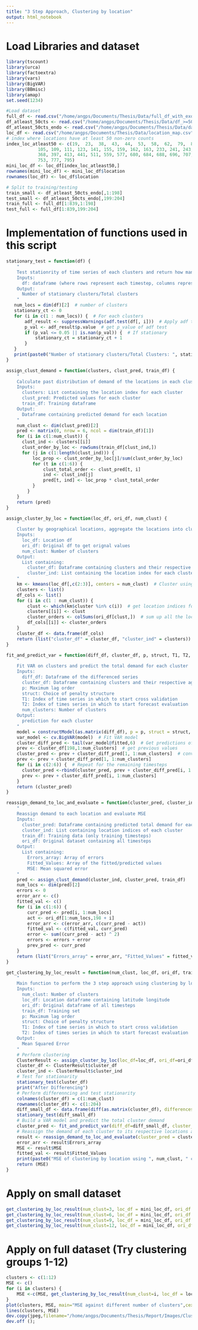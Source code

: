 ```yaml
---
title: "3 Step Approach, Clustering by location"
output: html_notebook
---
```


# Load Libraries and dataset
```r
library(tscount)
library(urca)
library(factoextra)
library(vars)
library(BigVAR)
library(BBmisc)
library(amap)
set.seed(1234)

#Load dataset
full_df <- read.csv("/home/angps/Documents/Thesis/Data/full_df_with_exo.csv")
df_atleast_50cts <- read.csv("/home/angps/Documents/Thesis/Data/df_>=50_with_exo.csv")
df_atleast_50cts_endo <- read.csv("/home/angps/Documents/Thesis/Data/data_>=50cts.csv")
loc_df <- read.csv("/home/angps/Documents/Thesis/Data/location_map.csv")
# index where locations have at least 50 non-zero counts
index_loc_atleast50 <- c(19,  23,  38,  43,  44,  53,  58,  62,  79,  89,  90,  93,  98,
            105, 109, 111, 123, 141, 155, 159, 162, 163, 233, 241, 243, 301,
            368, 397, 413, 441, 511, 559, 577, 680, 684, 688, 696, 707, 732,
            753, 777, 795)  
mini_loc_df <- loc_df[index_loc_atleast50,]
rownames(mini_loc_df) <- mini_loc_df$location
rownames(loc_df) <- loc_df$location

# Split to training/testing
train_small <- df_atleast_50cts_endo[,1:198]
test_small <- df_atleast_50cts_endo[,199:204]
train_full <- full_df[1:839,1:198]
test_full <- full_df[1:839,199:204]
```

# Implementation of functions used in this script
```r
stationary_test = function(df) {
    "
    Test stationrity of time series of each clusters and return how many clusters with stationary time series.
    Inputs:
      df: dataframe (where rows represent each timestep, columns represent individual cluster)
    Output:
      Number of stationary clusters/Total clusters
    "
   num_locs = dim(df)[2]  # number of clusters
   stationary_ct <- 0
   for (i in c(1 : num_locs)) {  # For each clusters
       adf_result <- suppressWarnings(adf.test(df[, i]))  # Apply adf test first 198 values as training set has 198 values
       p_val <- adf_result$p.value  # get p_value of adf test
       if (p_val <= 0.05 || is.nan(p_val)) {  # If stationary
           stationary_ct = stationary_ct + 1
       }
   }
   print(paste0("Number of stationary clusters/Total Clusters: ", stationary_ct, " / " , num_locs))
}

assign_clust_demand = function(clusters, clust_pred, train_df) {
    "
    Calculate past distribution of demand of the locations in each cluster, and use the distribution to reassign the total demand of each cluster to the locations. 
    Inputs:
      clusters: List containing the location index for each cluster
      clust_pred: Predicted values for each cluster
      train_df: Training dataframe
    Output:
      Dataframe containing predicted demand for each location
    "
    num_clust <- dim(clust_pred)[2]
    pred <- matrix(0, nrow = 6, ncol = dim(train_df)[1])  
    for (i in c(1:num_clust)) {
      clust_ind <- clusters[[i]]  
      clust_order_by_loc <- rowSums(train_df[clust_ind,])
      for (j in c(1:length(clust_ind))) {
          loc_prop <- clust_order_by_loc[j]/sum(clust_order_by_loc)
          for (t in c(1:6)) {
              clust_total_order <- clust_pred[t, i]
              ind <- clust_ind[j]
              pred[t, ind] <- loc_prop * clust_total_order
          }
        }
    } 
    return (pred) 
}

assign_cluster_by_loc = function(loc_df, ori_df, num_clust) {
    "
    Cluster by geographical locations, aggregate the locations into clusters where the cluster demand is the summation of all its locations' demand
    Inputs:
      loc_df: Location df
      ori_df: Original df to get orignal values
      num_clust: Number of clusters
    Output:
      List containing:
        cluster_df: Dataframe containing clusters and their respective aggregated (by sum) time series 
        cluster_ind: List containing the location index for each cluster
    "
    km <- kmeans(loc_df[,c(2:3)], centers = num_clust)  # Cluster using latitude and longitude
    clusters <- list()
    df_cols <- list()
    for (i in c(1 : num_clust)) {
        clust <- which(km$cluster %in% c(i))  # get location indices for each cluster
        clusters[[i]] <- clust
        cluster_orders <- colSums(ori_df[clust,])  # sum up all the locations' demand in the cluster
        df_cols[[i]] <- cluster_orders
    } 
    cluster_df <- data.frame(df_cols)
    return (list("cluster_df" = cluster_df, "cluster_ind" = clusters))
}

fit_and_predict_var = function(diff_df, cluster_df, p, struct, T1, T2, num_clusters) {
    "
    Fit VAR on clusters and predict the total demand for each cluster
    Inputs:
      diff_df: Dataframe of the differenced series
      cluster_df: Dataframe containing clusters and their respective aggregated (by sum) time series 
      p: Maximum lag order
      struct: Choice of penalty structure
      T1: Index of time series in which to start cross validation
      T2: Index of times series in which to start forecast evaluation
      num_clusters: Number of clusters 
    Output:
      prediction for each cluster
    "
    model = constructModel(as.matrix(diff_df), p = p, struct = struct, gran = c(25,10), T1 = T1, T2 = T2)
    var_model <- cv.BigVAR(model)  # Fit VAR model
    cluster_diff_pred <- tail(var_model@fitted,6)  # Get predictions of the differences
    prev <- cluster_df[198,1:num_clusters]  # get previous values
    cluster_pred <- prev + cluster_diff_pred[1, 1:num_clusters]  # convert to original values
    prev <- prev + cluster_diff_pred[1, 1:num_clusters]
    for (i in c(2:6)) {  # Repeat for the remaining timesteps
      cluster_pred <-rbind(cluster_pred, prev + cluster_diff_pred[i, 1:num_clusters])
      prev <- prev + cluster_diff_pred[i, 1:num_clusters]
    }
    return (cluster_pred)
}

reassign_demand_to_loc_and_evaluate = function(cluster_pred, cluster_ind, train_df, ori_df) {
    "
    Reassign demand to each location and evaluate MSE
    Inputs:
      cluster_pred: Dataframe containing predicted total demand for each cluster
      cluster_ind: List containing location indices of each cluster
      train_df: Training data (only training timesteps)
      ori_df: Original dataset containing all timesteps
    Output:
      List containing:
        Errors_array: Array of errors
        Fitted_Values: Array of the fitted/predicted values
        MSE: Mean squared error
    "
    pred <- assign_clust_demand(cluster_ind, cluster_pred, train_df)
    num_locs <- dim(pred)[2]
    errors <- 0
    error_arr <- c()
    fitted_val <- c()
    for (i in c(1:6)) {
        curr_pred <- pred[i, 1:num_locs]
        act <- ori_df[1:num_locs,198 + i]
        error_arr <- c(error_arr, c(curr_pred - act))
        fitted_val <- c(fitted_val, curr_pred)
        error <- sum((curr_pred - act) ^ 2)
        errors <- errors + error
        prev_pred <- curr_pred
    }
    return (list("Errors_array" = error_arr, "Fitted_Values" = fitted_val, "MSE" = errors/6))
}

get_clustering_by_loc_result = function(num_clust, loc_df, ori_df, train_df, p=6, struct="Basic", T1=156, T2=198) {
    "
    Main function to perform the 3 step approach using clustering by location
    Inputs:
      num_clust: Number of clusters
      loc_df: Location dataframe containing latitude longitude
      ori_df: Original dataframe of all timesteps
      train_df: Training set 
      p: Maximum lag order
      struct: Choice of penalty structure
      T1: Index of time series in which to start cross validation
      T2: Index of times series in which to start forecast evaluation
    Output:
      Mean Squared Error 
    "
    # Perform clustering
    ClusterResult <- assign_cluster_by_loc(loc_df=loc_df, ori_df=ori_df, num_clust = num_clust)
    cluster_df <- ClusterResult$cluster_df
    cluster_ind <- ClusterResult$cluster_ind
    # Test for stationarity 
    stationary_test(cluster_df)
    print("After Differencing")
    # Perform differenncing and test stationarity
    colnames(cluster_df) = c(1:num_clust)
    rownames(cluster_df) <- c(1:204)
    diff_small_df <- data.frame(diff(as.matrix(cluster_df), differences=1))
    stationary_test(diff_small_df)
    # Build a VAR model and predict the total cluster demand
    cluster_pred <- fit_and_predict_var(diff_df=diff_small_df, cluster_df=cluster_df, p=p, struct=struct, T1=T1, T2=T2, num_clusters=num_clust)
    # Reassign the demand of each cluster to its respective locations and evaluate MSE
    result <- reassign_demand_to_loc_and_evaluate(cluster_pred = cluster_pred, cluster_ind = cluster_ind, train_df=train_df, ori_df=ori_df)
    error_arr <- result$Errors_array
    MSE <- result$MSE
    fitted_val <- result$Fitted_Values
    print(paste0("MSE of clustering by location using ", num_clust, " clusters: ", MSE))
    return (MSE)
}
```

# Apply on small dataset

```r
get_clustering_by_loc_result(num_clust=3, loc_df = mini_loc_df, ori_df = df_atleast_50cts_endo, train_df = train_small)
get_clustering_by_loc_result(num_clust=6, loc_df = mini_loc_df, ori_df = df_atleast_50cts_endo, train_df = train_small)
get_clustering_by_loc_result(num_clust=9, loc_df = mini_loc_df, ori_df = df_atleast_50cts_endo, train_df = train_small)
get_clustering_by_loc_result(num_clust=12, loc_df = mini_loc_df, ori_df = df_atleast_50cts_endo, train_df = train_small)
```

# Apply on full dataset (Try clustering groups 1-12)

```r
clusters <- c(1:12)
MSE <- c()
for (i in clusters) {
    MSE <-c(MSE, get_clustering_by_loc_result(num_clust=i, loc_df = loc_df, ori_df = full_df[1:839,], train_df = train_full))
}
plot(clusters, MSE, main="MSE against different number of clusters",cex.main=1.2, cex.lab=1.3)
lines(clusters, MSE)
dev.copy(jpeg,filename="/home/angps/Documents/Thesis/Report/Images/Cluster_Loc_MSE_plot.jpg");
dev.off ();
```





